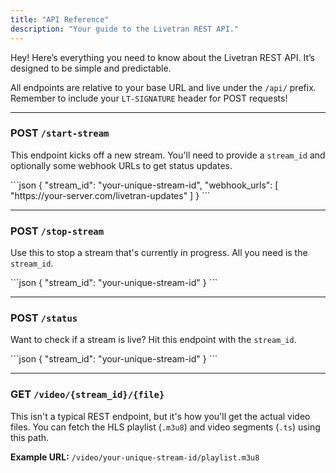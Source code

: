 ```yaml
---
title: "API Reference"
description: "Your guide to the Livetran REST API."
---
```


Hey! Here’s everything you need to know about the Livetran REST API. It’s designed to be simple and predictable.

All endpoints are relative to your base URL and live under the `/api/` prefix. Remember to include your `LT-SIGNATURE` header for POST requests!

---

### POST `/start-stream`
This endpoint kicks off a new stream. You'll need to provide a `stream_id` and optionally some webhook URLs to get status updates.

<Card title="Example Request Body">
```json
{
  "stream_id": "your-unique-stream-id",
  "webhook_urls": [
    "https://your-server.com/livetran-updates"
  ]
}
```
</Card>

---

### POST `/stop-stream`
Use this to stop a stream that's currently in progress. All you need is the `stream_id`.

<Card title="Example Request Body">
```json
{
  "stream_id": "your-unique-stream-id"
}
```
</Card>

---

### POST `/status`
Want to check if a stream is live? Hit this endpoint with the `stream_id`.

<Card title="Example Request Body">
```json
{
  "stream_id": "your-unique-stream-id"
}
```
</Card>

---

### GET `/video/{stream_id}/{file}`
This isn't a typical REST endpoint, but it's how you'll get the actual video files. You can fetch the HLS playlist (`.m3u8`) and video segments (`.ts`) using this path.

**Example URL:** `/video/your-unique-stream-id/playlist.m3u8` 